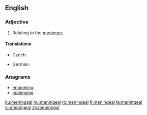 ==English==

===Adjective===
{{en-adj|-}}

# {{context|anatomy|lang=en}} Relating to the [[meninges]].

====Translations====
{{trans-top|relating to the meninges}}
* Czech: {{t|cs|meningeální}}
{{trans-mid}}
* German: {{t+|de|Hirnhaut|alt=Hirnhaut-}}
{{trans-bottom}}

===Anagrams===
* [[enameling#English|enameling]]
* [[malengine#English|malengine]]

[[ku:meningeal]]
[[hu:meningeal]]
[[ro:meningeal]]
[[fi:meningeal]]
[[ta:meningeal]]
[[vi:meningeal]]
[[zh:meningeal]]